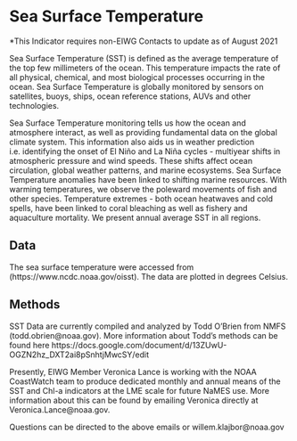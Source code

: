 # Sea Surface Temperature

*This Indicator requires non-EIWG Contacts to update as of August 2021

Sea Surface Temperature (SST) is defined as the average temperature of the top few millimeters of the ocean. This temperature impacts the rate of all physical, chemical, and most biological processes occurring in the ocean. Sea Surface Temperature is globally monitored by sensors on satellites, buoys, ships, ocean reference stations, AUVs and other technologies. 

Sea Surface Temperature monitoring tells us how the ocean and atmosphere interact, as well as providing fundamental data on the global climate system. This information also aids us in weather prediction i.e. identifying the onset of El Niño and La Niña cycles - multiyear shifts in atmospheric pressure and wind speeds. These shifts affect ocean circulation, global weather patterns, and marine ecosystems. Sea Surface Temperature anomalies have been linked to shifting marine resources. With warming temperatures, we observe the poleward movements of fish and other species. Temperature extremes - both ocean heatwaves and cold spells, have been linked to coral bleaching as well as fishery and aquaculture mortality. We present annual average SST in all regions.

## Data
The sea surface temperature were accessed from (https://www.ncdc.noaa.gov/oisst).  The data are plotted in degrees Celsius.

## Methods
SST Data are currently compiled and analyzed by Todd O'Brien from NMFS (todd.obrien@noaa.gov). More information about Todd's methods can be found here https://docs.google.com/document/d/13ZUwU-OGZN2hz_DXT2ai8pSnhtjMwcSY/edit

Presently, EIWG Member Veronica Lance is working with the NOAA CoastWatch team to produce dedicated monthly and annual means of the SST and Chl-a indicators at the LME scale for future NaMES use. More information about this can be found by emailing Veronica directly at Veronica.Lance@noaa.gov.

Questions can be directed to the above emails or willem.klajbor@noaa.gov
